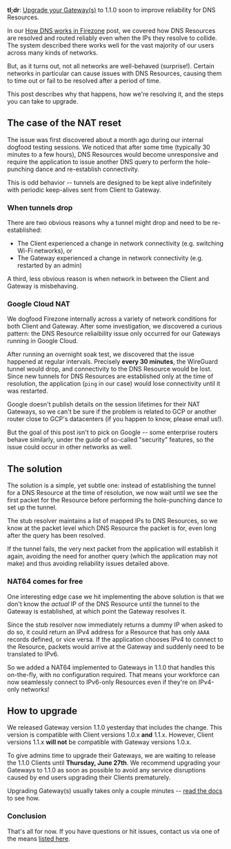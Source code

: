 **tl;dr**: [Upgrade your Gateway(s)](#how-to-upgrade) to 1.1.0 soon to improve
reliability for DNS Resources.

In our [How DNS works in Firezone](/blog/how-dns-works-in-firezone) post, we
covered how DNS Resources are resolved and routed reliably even when the IPs
they resolve to collide. The system described there works well for the vast
majority of our users across many kinds of networks.

But, as it turns out, not all networks are well-behaved (surprise!). Certain
networks in particular can cause issues with DNS Resources, causing them to time
out or fail to be resolved after a period of time.

This post describes why that happens, how we're resolving it, and the steps you
can take to upgrade.

## The case of the NAT reset

The issue was first discovered about a month ago during our internal dogfood
testing sessions. We noticed that after some time (typically 30 minutes to a few
hours), DNS Resources would become unresponsive and require the application to
issue another DNS query to perform the hole-punching dance and re-establish
connectivity.

This is odd behavior -- tunnels are designed to be kept alive indefinitely with
periodic keep-alives sent from Client to Gateway.

### When tunnels drop

There are two obvious reasons why a tunnel might drop and need to be
re-established:

- The Client experienced a change in network connectivity (e.g. switching Wi-Fi
  networks), or
- The Gateway experienced a change in network connectivity (e.g. restarted by an
  admin)

A third, less obvious reason is when network in between the Client and Gateway
is misbehaving.

### Google Cloud NAT

We dogfood Firezone internally across a variety of network conditions for both
Client and Gateway. After some investigation, we discovered a curious pattern:
the DNS Resource reliaibility issue only occurred for our Gateways running in
Google Cloud.

After running an overnight soak test, we discovered that the issue happened at
regular intervals. Precisely **every 30 minutes**, the WireGuard tunnel would
drop, and connectivity to the DNS Resource would be lost. Since new tunnels for
DNS Resources are established only at the time of resolution, the application
(`ping` in our case) would lose connectivity until it was restarted.

Google doesn't publish details on the session lifetimes for their NAT Gateways,
so we can't be sure if the problem is related to GCP or another router close to
GCP's datacenters (if you happen to know, please email us!).

But the goal of this post isn't to pick on Google -- some enterprise routers
behave similarly, under the guide of so-called "security" features, so the issue
could occur in other networks as well.

## The solution

The solution is a simple, yet subtle one: instead of establishing the tunnel for
a DNS Resource at the time of resolution, we now wait until we see the first
packet for the Resource before performing the hole-punching dance to set up the
tunnel.

The stub resolver maintains a list of mapped IPs to DNS Resources, so we know at
the packet level which DNS Resource the packet is for, even long after the query
has been resolved.

If the tunnel fails, the very next packet from the application will establish it
again, avoiding the need for another query (which the application may not make)
and thus avoiding reliability issues detailed above.

### NAT64 comes for free

One interesting edge case we hit implementing the above solution is that we
don't know the _actual_ IP of the DNS Resource until the tunnel to the Gateway
is established, at which point the Gateway resolves it.

Since the stub resolver now immediately returns a dummy IP when asked to do so,
it could return an IPv4 address for a Resource that has only `AAAA` records
defined, or vice versa. If the application chooses IPv4 to connect to the
Resource, packets would arrive at the Gateway and suddenly need to be translated
to IPv6.

So we added a NAT64 implemented to Gateways in 1.1.0 that handles this
on-the-fly, with no configuration required. That means your workforce can now
seamlessly connect to IPv6-only Resources even if they're on IPv4-only networks!

## How to upgrade

We released Gateway version 1.1.0 yesterday that includes the change. This
version is compatible with Client versions 1.0.x **and** 1.1.x. However, Client
versions 1.1.x **will not** be compatible with Gateway versions 1.0.x.

To give admins time to upgrade their Gateways, we are waiting to release the
1.1.0 Clients until **Thursday, June 27th**. We recommend upgrading your
Gateways to 1.1.0 as soon as possible to avoid any service disruptions caused by
end users upgrading their Clients prematurely.

Upgrading Gateway(s) usually takes only a couple minutes --
[read the docs](/kb/administer/upgrading) to see how.

### Conclusion

That's all for now. If you have questions or hit issues, contact us via one of
the means [listed here](/support).
